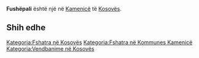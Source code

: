 {{Fshat në 
 | Emri                = Fushëpali
 | EmriAlt                = 
 | NAME_SHORT_FORM=      
 | NAME_GENERIC=      
 | NAME_SORT_NAME_RO=      FUSHEPALI
 | FULL_NAME_RO = Fushëpali
 | FULL_NAME_ND_RO=Fushepali
 | SORT_NAME_RG=FUSHEPALI
 | FULL_NAME_RG=Fushëpali
 | FULL_NAME_ND_RG=Fushepali
 | SRP_NAME_SHORT_FORM=      
 | SRP_NAME_GENERIC=      
 | SRP_NAME_SORT_NAME_RO=      
 | SRP_FULL_NAME_RO = 
 | SRP_FULL_NAME_ND_RO=
 | SRP_SORT_NAME_RG=
 | SRP_FULL_NAME_RG=
 | SRP_FULL_NAME_ND_RG=
 | Emri (Rasa dhanore) = 
 | Figura              = 
 | Shteti              = Kosovo
 | Komuna              = Kamenicë
 | Kodi postar         = 
 | Sipërfaqja          = 

 | Popullsia           = 

 | Regj. i popullsisë  = 
 | Dend. e popullsisë  = 
 | Faqja zyrtare       = 
 <!--- Koordinatat ----> 
 | Gjerësia            = 42.720833
 | Gjatësia            = 20.608889
 | Lartësia            = 
}}
'''Fushëpali''' është një [[]] në [[Kamenicë]] të [[Kosovës]].

<!-- == Gjeografia == -->
<!-- == Historia == -->
<!-- == Demografia == -->
== Shih edhe ==
{{Komuna Kamenicë}}
{{Kosovo-Administrata-Cung}}

[[Kategoria:Fshatra në Kosovës]]
[[Kategoria:Fshatra në Kommunes Kamenicë]]
[[Kategoria:Vendbanime në Kosovës]]